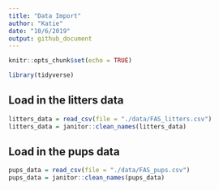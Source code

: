 ```yaml
---
title: "Data Import"
author: "Katie"
date: "10/6/2019"
output: github_document
---
```


```r
knitr::opts_chunk$set(echo = TRUE)

library(tidyverse) 
```

## Load in the litters data 

```r
litters_data = read_csv(file = "./data/FAS_litters.csv")
litters_data = janitor::clean_names(litters_data) 
```

## Load in the pups data 

```r
pups_data = read_csv(file = "./data/FAS_pups.csv")
pups_data = janitor::clean_names(pups_data)
```


